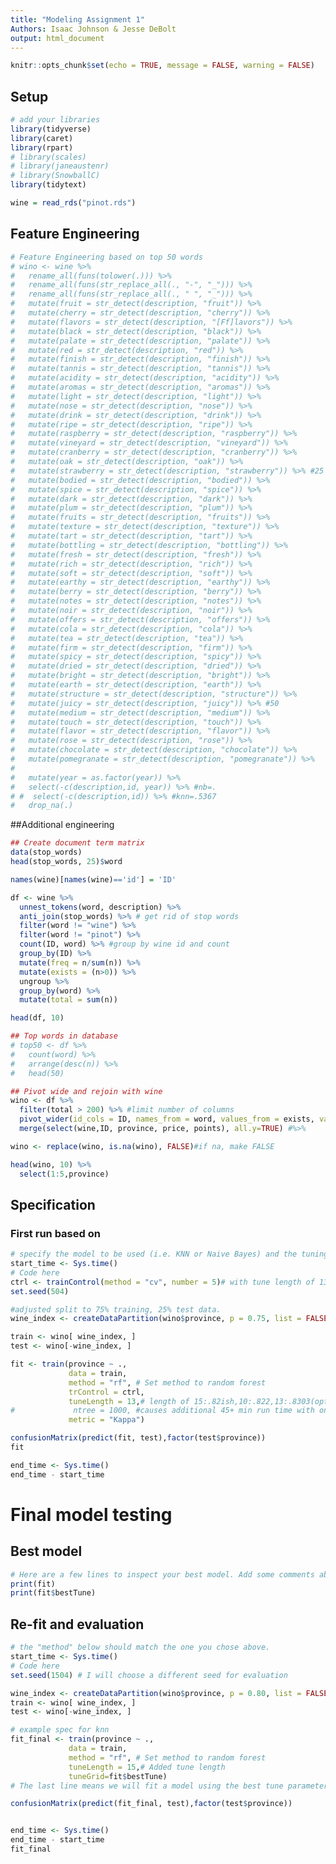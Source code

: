 ```yaml
---
title: "Modeling Assignment 1"
Authors: Isaac Johnson & Jesse DeBolt
output: html_document
---
```


```r
knitr::opts_chunk$set(echo = TRUE, message = FALSE, warning = FALSE)

```

## Setup

```r
# add your libraries
library(tidyverse)
library(caret)
library(rpart)
# library(scales)
# library(janeaustenr)
# library(SnowballC)
library(tidytext)

wine = read_rds("pinot.rds") 

```


## Feature Engineering
```r
# Feature Engineering based on top 50 words
# wino <- wine %>% 
#   rename_all(funs(tolower(.))) %>% 
#   rename_all(funs(str_replace_all(., "-", "_"))) %>% 
#   rename_all(funs(str_replace_all(., " ", "_"))) %>%
#   mutate(fruit = str_detect(description, "fruit")) %>% 
#   mutate(cherry = str_detect(description, "cherry")) %>%  
#   mutate(flavors = str_detect(description, "[Ff]lavors")) %>% 
#   mutate(black = str_detect(description, "black")) %>% 
#   mutate(palate = str_detect(description, "palate")) %>% 
#   mutate(red = str_detect(description, "red")) %>% 
#   mutate(finish = str_detect(description, "finish")) %>% 
#   mutate(tannis = str_detect(description, "tannis")) %>% 
#   mutate(acidity = str_detect(description, "acidity")) %>%
#   mutate(aromas = str_detect(description, "aromas")) %>%
#   mutate(light = str_detect(description, "light")) %>%
#   mutate(nose = str_detect(description, "nose")) %>% 
#   mutate(drink = str_detect(description, "drink")) %>% 
#   mutate(ripe = str_detect(description, "ripe")) %>%
#   mutate(raspberry = str_detect(description, "raspberry")) %>%
#   mutate(vineyard = str_detect(description, "vineyard")) %>%
#   mutate(cranberry = str_detect(description, "cranberry")) %>%
#   mutate(oak = str_detect(description, "oak")) %>%
#   mutate(strawberry = str_detect(description, "strawberry")) %>% #25
#   mutate(bodied = str_detect(description, "bodied")) %>%
#   mutate(spice = str_detect(description, "spice")) %>%
#   mutate(dark = str_detect(description, "dark")) %>%
#   mutate(plum = str_detect(description, "plum")) %>%
#   mutate(fruits = str_detect(description, "fruits")) %>% 
#   mutate(texture = str_detect(description, "texture")) %>%
#   mutate(tart = str_detect(description, "tart")) %>%
#   mutate(bottling = str_detect(description, "bottling")) %>%
#   mutate(fresh = str_detect(description, "fresh")) %>%
#   mutate(rich = str_detect(description, "rich")) %>%
#   mutate(soft = str_detect(description, "soft")) %>%
#   mutate(earthy = str_detect(description, "earthy")) %>%
#   mutate(berry = str_detect(description, "berry")) %>%
#   mutate(notes = str_detect(description, "notes")) %>% 
#   mutate(noir = str_detect(description, "noir")) %>%
#   mutate(offers = str_detect(description, "offers")) %>%
#   mutate(cola = str_detect(description, "cola")) %>%
#   mutate(tea = str_detect(description, "tea")) %>%
#   mutate(firm = str_detect(description, "firm")) %>%
#   mutate(spicy = str_detect(description, "spicy")) %>%
#   mutate(dried = str_detect(description, "dried")) %>%
#   mutate(bright = str_detect(description, "bright")) %>%
#   mutate(earth = str_detect(description, "earth")) %>%
#   mutate(structure = str_detect(description, "structure")) %>%
#   mutate(juicy = str_detect(description, "juicy")) %>% #50
#   mutate(medium = str_detect(description, "medium")) %>%
#   mutate(touch = str_detect(description, "touch")) %>%
#   mutate(flavor = str_detect(description, "flavor")) %>%
#   mutate(rose = str_detect(description, "rose")) %>%
#   mutate(chocolate = str_detect(description, "chocolate")) %>%
#   mutate(pomegranate = str_detect(description, "pomegranate")) %>%
#   
#   mutate(year = as.factor(year)) %>% 
#   select(-c(description,id, year)) %>% #nb=.
# #  select(-c(description,id)) %>% #knn=.5367
#   drop_na(.)

```


##Additional engineering
```r
## Create document term matrix
data(stop_words)
head(stop_words, 25)$word

names(wine)[names(wine)=='id'] = 'ID'

df <- wine %>%
  unnest_tokens(word, description) %>% 
  anti_join(stop_words) %>% # get rid of stop words
  filter(word != "wine") %>%
  filter(word != "pinot") %>%
  count(ID, word) %>% #group by wine id and count
  group_by(ID) %>% 
  mutate(freq = n/sum(n)) %>% 
  mutate(exists = (n>0)) %>% 
  ungroup %>% 
  group_by(word) %>% 
  mutate(total = sum(n))

head(df, 10)

## Top words in database
# top50 <- df %>% 
#   count(word) %>%
#   arrange(desc(n)) %>% 
#   head(50)

## Pivot wide and rejoin with wine
wino <- df %>% 
  filter(total > 200) %>% #limit number of columns 
  pivot_wider(id_cols = ID, names_from = word, values_from = exists, values_fill = list(exists=0)) %>% 
  merge(select(wine,ID, province, price, points), all.y=TRUE) #%>% 

wino <- replace(wino, is.na(wino), FALSE)#if na, make FALSE

head(wino, 10) %>% 
  select(1:5,province)

```


## Specification
### First run based on
```r
# specify the model to be used (i.e. KNN or Naive Bayes) and the tuning parameters used
start_time <- Sys.time()
# Code here
ctrl <- trainControl(method = "cv", number = 5)# with tune length of 13 this results .8318
set.seed(504) 

#adjusted split to 75% training, 25% test data.
wine_index <- createDataPartition(wino$province, p = 0.75, list = FALSE)

train <- wino[ wine_index, ]
test <- wino[-wine_index, ]

fit <- train(province ~ .,
             data = train, 
             method = "rf", # Set method to random forest
             trControl = ctrl,
             tuneLength = 13,# length of 15:.82ish,10:.822,13:.8303(optimal) at 45mins)
#             ntree = 1000, #causes additional 45+ min run time with only increase of 0.001
             metric = "Kappa")

confusionMatrix(predict(fit, test),factor(test$province))
fit

end_time <- Sys.time()
end_time - start_time

```




# Final model testing
## Best model
```r
# Here are a few lines to inspect your best model. Add some comments about optimal hyperparameters.
print(fit)
print(fit$bestTune)

```


## Re-fit and evaluation
```r
# the "method" below should match the one you chose above. 
start_time <- Sys.time()
# Code here
set.seed(1504) # I will choose a different seed for evaluation

wine_index <- createDataPartition(wino$province, p = 0.80, list = FALSE)
train <- wino[ wine_index, ]
test <- wino[-wine_index, ]

# example spec for knn
fit_final <- train(province ~ .,
             data = train, 
             method = "rf", # Set method to random forest
             tuneLength = 15,# Added tune length 
             tuneGrid=fit$bestTune) 
# The last line means we will fit a model using the best tune parameters your CV found above.

confusionMatrix(predict(fit_final, test),factor(test$province))


end_time <- Sys.time()
end_time - start_time
fit_final
```

